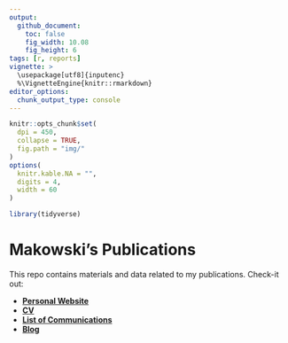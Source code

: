 ```yaml
---
output: 
  github_document:
    toc: false
    fig_width: 10.08
    fig_height: 6
tags: [r, reports]
vignette: >
  \usepackage[utf8]{inputenc}
  %\VignetteEngine{knitr::rmarkdown}
editor_options: 
  chunk_output_type: console
---
```


```r
knitr::opts_chunk$set(
  dpi = 450,
  collapse = TRUE,
  fig.path = "img/"
)
options(
  knitr.kable.NA = "",
  digits = 4,
  width = 60
)

library(tidyverse)
```





# Makowski's Publications

This repo contains materials and data related to my publications. Check-it out:

- [**Personal Website**](https://dominiquemakowski.github.io/)
- [**CV**](https://dominiquemakowski.github.io/cv)
- [**List of Communications**](https://dominiquemakowski.github.io/publication/)
- [**Blog**](https://dominiquemakowski.github.io/post/)




